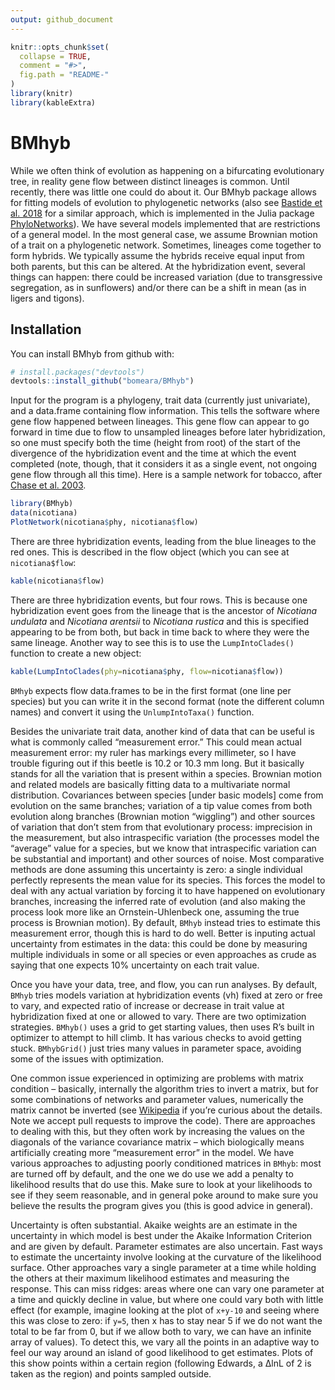 ```yaml
---
output: github_document
---
```


<!-- README.md is generated from README.Rmd. Please edit that file -->

```r
knitr::opts_chunk$set(
  collapse = TRUE,
  comment = "#>",
  fig.path = "README-"
)
library(knitr)
library(kableExtra)
```

# BMhyb

While we often think of evolution as happening on a bifurcating evolutionary tree, in reality gene flow between distinct lineages is common. Until recently, there was little one could do about it. Our BMhyb package allows for fitting models of evolution to phylogenetic networks (also see [Bastide et al. 2018](https://doi.org/10.1093/sysbio/syy033) for a similar approach, which is implemented in the Julia package [PhyloNetworks](https://github.com/crsl4/PhyloNetworks.jl)). We have several models implemented that are restrictions of a general model. In the most general case, we assume Brownian motion of a trait on a phylogenetic network. Sometimes, lineages come together to form hybrids. We typically assume the hybrids receive equal input from both parents, but this can be altered. At the hybridization event, several things can happen: there could be increased variation (due to transgressive segregation, as in sunflowers) and/or there can be a shift in mean (as in ligers and tigons).

## Installation

You can install BMhyb from github with:

```r
# install.packages("devtools")
devtools::install_github("bomeara/BMhyb")
```

Input for the program is a phylogeny, trait data (currently just univariate), and a data.frame containing flow information. This tells the software where gene flow happened between lineages. This gene flow can appear to go forward in time due to flow to unsampled lineages before later hybridization, so one must specify both the time (height from root) of the start of the divergence of the hybridization event and the time at which the event completed (note, though, that it considers it as a single event, not ongoing gene flow through all this time). Here is a sample network for tobacco, after [Chase et al. 2003](https://doi.org/10.1093/aob/mcg087).

```r
library(BMhyb)
data(nicotiana)
PlotNetwork(nicotiana$phy, nicotiana$flow)
```

There are three hybridization events, leading from the blue lineages to the red ones. This is described in the flow object (which you can see at `nicotiana$flow`:

```r
kable(nicotiana$flow)
```

There are three hybridization events, but four rows. This is because one hybridization event goes from the lineage that is the ancestor of *Nicotiana undulata* and *Nicotiana arentsii* to *Nicotiana rustica* and this is specified appearing to be from both, but back in time back to where they were the same lineage. Another way to see this is to use the `LumpIntoClades()` function to create a new object:

```r
kable(LumpIntoClades(phy=nicotiana$phy, flow=nicotiana$flow))
```

`BMhyb` expects flow data.frames to be in the first format (one line per species) but you can write it in the second format (note the different column names) and convert it using the `UnlumpIntoTaxa()` function.

Besides the univariate trait data, another kind of data that can be useful is what is commonly called "measurement error." This could mean actual measurement error: my ruler has markings every millimeter, so I have trouble figuring out if this beetle is 10.2 or 10.3 mm long. But it basically stands for all the variation that is present within a species. Brownian motion and related models are basically fitting data to a multivariate normal distribution. Covariances between species [under basic models] come from evolution on the same branches; variation of a tip value comes from both evolution along branches (Brownian motion "wiggling") and other sources of variation that don't stem from that evolutionary process: imprecision in the measurement, but also intraspecific variation (the processes model the "average" value for a species, but we know that intraspecific variation can be substantial and important) and other sources of noise. Most comparative methods are done assuming this uncertainty is zero: a single individual perfectly represents the mean value for its species. This forces the model to deal with any actual variation by forcing it to have happened on evolutionary branches, increasing the inferred rate of evolution (and also making the process look more like an Ornstein-Uhlenbeck one, assuming the true process is Brownian motion). By default, `BMhyb` instead tries to estimate this measurement error, though this is hard to do well. Better is inputing actual uncertainty from estimates in the data: this could be done by measuring multiple individuals in some or all species or even approaches as crude as saying that one expects 10% uncertainty on each trait value. 

Once you have your data, tree, and flow, you can run analyses. By default, `BMhyb` tries models variation at hybridization events (vh) fixed at zero or free to vary, and expected ratio of increase or decrease in trait value at hybridization fixed at one or allowed to vary. There are two optimization strategies. `BMhyb()` uses a grid to get starting values, then uses R's built in optimizer to attempt to hill climb. It has various checks to avoid getting stuck. `BMhybGrid()` just tries many values in parameter space, avoiding some of the issues with optimization.

One common issue experienced in optimizing are problems with matrix condition -- basically, internally the algorithm tries to invert a matrix, but for some combinations of networks and parameter values, numerically the matrix cannot be inverted (see [Wikipedia](https://en.wikipedia.org/wiki/Condition_number) if you're curious about the details. Note we accept pull requests to improve the code). There are approaches to dealing with this, but they often work by increasing the values on the diagonals of the variance covariance matrix -- which biologically means artificially creating more "measurement error" in the model. We have various approaches to adjusting poorly conditioned matrices in `BMhyb`: most are turned off by default, and the one we do use we add a penalty to likelihood results that do use this. Make sure to look at your likelihoods to see if they seem reasonable, and in general poke around to make sure you believe the results the program gives you (this is good advice in general).

Uncertainty is often substantial. Akaike weights are an estimate in the uncertainty in which model is best under the Akaike Information Criterion and are given by default. Parameter estimates are also uncertain. Fast ways to estimate the uncertainty involve looking at the curvature of the likelihood surface. Other approaches vary a single parameter at a time while holding the others at their maximum likelihood estimates and measuring the response. This can miss ridges: areas where one can vary one parameter at a time and quickly decline in value, but where one could vary both with little effect (for example, imagine looking at the plot of `x+y-10` and seeing where this was close to zero: if `y=5`, then x has to stay near 5 if we do not want the total to be far from 0, but if we allow both to vary, we can have an infinite array of values). To detect this, we vary all the points in an adaptive way to feel our way around an island of good likelihood to get estimates. Plots of this show points within a certain region (following Edwards, a ∆lnL of 2 is taken as the region) and points sampled outside.


